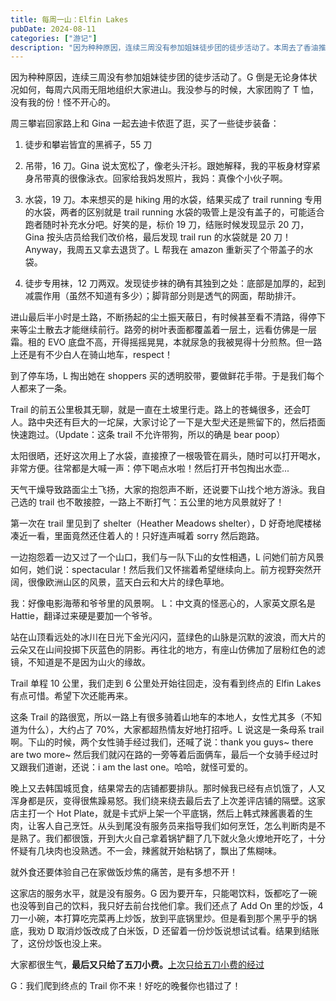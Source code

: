 ```yaml
---
title: 每周一山：Elfin Lakes
pubDate: 2024-08-11
categories: ["游记"]
description: "因为种种原因，连续三周没有参加姐妹徒步团的徒步活动了。本周去了香油推荐的Garibaldi Park里的Elfin Lake，全程20km，可惜因为体力原因没有爬到终点。晚餐依旧是一次踩雷之旅，出门吃饭还要自己炒菜真是造孽啊。"
---
```



因为种种原因，连续三周没有参加姐妹徒步团的徒步活动了。G 倒是无论身体状况如何，每周六风雨无阻地组织大家进山。我没参与的时候，大家团购了 T 恤，没有我的份！怪不开心的。

周三攀岩回家路上和 Gina 一起去迪卡侬逛了逛，买了一些徒步装备：

1. 徒步和攀岩皆宜的黑裤子，55 刀

2. 吊带，16 刀。Gina 说太宽松了，像老头汗衫。跟她解释，我的平板身材穿紧身吊带真的很像泳衣。回家给我妈发照片，我妈：真像个小伙子啊。

3. 水袋，19 刀。本来想买的是 hiking 用的水袋，结果买成了 trail running 专用的水袋，两者的区别就是 trail running 水袋的吸管上是没有盖子的，可能适合跑者随时补充水分吧。好笑的是，标价 19 刀，结账时候发现显示 20 刀，Gina 按头店员给我们改价格，最后发现 trail run 的水袋就是 20 刀！Anyway，我周五又拿去退货了。L 帮我在 amazon 重新买了个带盖子的水袋。

<ImageComponent
  src="https://pub-a55ec74b764445bf87cc8622864a75d4.r2.dev/water-bladder.jpg"
  alt="水袋对比图"
/>

4. 徒步专用袜，12 刀两双。发现徒步袜的确有其独到之处：底部是加厚的，起到减震作用（虽然不知道有多少）；脚背部分则是透气的网面，帮助排汗。

进山最后半小时是土路，不断扬起的尘土振天蔽日，有时候甚至看不清路，得停下来等尘土散去才能继续前行。路旁的树叶表面都覆盖着一层土，远看仿佛是一层霜。租的 EVO 底盘不高，开得摇摇晃晃，本就尿急的我被晃得十分煎熬。但一路上还是有不少白人在骑山地车，respect！

到了停车场，L 掏出她在 shoppers 买的透明胶带，要做鲜花手带。于是我们每个人都来了一条。

<TwoImageRow
  leftSrc="https://pub-a55ec74b764445bf87cc8622864a75d4.r2.dev/flower-wrist.jpg"
  rightSrc="https://pub-a55ec74b764445bf87cc8622864a75d4.r2.dev/flower-wrist2.jpg"
  alt="雏菊姐妹花"
/>

Trail 的前五公里极其无聊，就是一直在土坡里行走。路上的苍蝇很多，还会叮人。路中央还有巨大的一坨屎，大家讨论了一下是大型犬还是熊留下的，然后捂面快速跑过。（Update：这条 trail 不允许带狗，所以的确是 bear poop）

太阳很晒，还好这次用上了水袋，直接撩了一根吸管在肩头，随时可以打开喝水，非常方便。往常都是大喊一声：停下喝点水啦！然后打开书包掏出水壶...

天气干燥导致路面尘土飞扬，大家的抱怨声不断，还说要下山找个地方游泳。我自己选的 trail 也不敢接腔，一路上不断打气：五公里的地方风景就好了！

第一次在 trail 里见到了 shelter（Heather Meadows shelter），D 好奇地爬楼梯凑近一看，里面竟然还住着人的！只好连声喊着 sorry 然后跑路。

<TwoImageRow
  leftSrc="https://pub-a55ec74b764445bf87cc8622864a75d4.r2.dev/garibaldi-remort.jpg"
  rightSrc="https://pub-a55ec74b764445bf87cc8622864a75d4.r2.dev/meadows.jpg"
  alt="过了shelter就可以开始能看到些远方的风景"
/>

一边抱怨着一边又过了一个山口，我们与一队下山的女性相遇，L 问她们前方风景如何，她们说：spectacular！然后我们又怀揣着希望继续向上。前方视野突然开阔，很像欧洲山区的风景，蓝天白云和大片的绿色草地。

我：好像电影海蒂和爷爷里的风景啊。
L：中文真的怪恶心的，人家英文原名是 Hattie，翻译过来硬是要加一个爷爷。

站在山顶看远处的冰川在日光下金光闪闪，蓝绿色的山脉是沉默的波浪，而大片的云朵又在山间投掷下灰蓝色的阴影。再往北的地方，有座山仿佛加了层粉红色的滤镜，不知道是不是因为山火的缘故。

<ImageComponent
  src="https://pub-a55ec74b764445bf87cc8622864a75d4.r2.dev/garibaldi-back.jpg"
  alt="戴着农夫帽的俺"
/>

Trail 单程 10 公里，我们走到 6 公里处开始往回走，没有看到终点的 Elfin Lakes 有点可惜。希望下次还能再来。

<ImageComponent
  src="https://pub-a55ec74b764445bf87cc8622864a75d4.r2.dev/elfin-alltrails.jpg"
  alt="All Trails"
/>

这条 Trail 的路很宽，所以一路上有很多骑着山地车的本地人，女性尤其多（不知道为什么），大约占了 70%，大家都超热情友好地打招呼。L 说这是一条母系 trail 啊。下山的时候，两个女性骑手经过我们，还喊了说：thank you guys~ there are two more~ 然后我们就闪在路的一旁等着后面俩车，最后一个女骑手经过时又跟我们道谢，还说：i am the last one。哈哈，就怪可爱的。

晚上又去韩国城觅食，结果常去的店铺都要排队。那时候我已经有点饥饿了，人又浑身都是灰，变得很焦躁易怒。我们绕来绕去最后去了上次差评店铺的隔壁。这家店主打一个 Hot Plate，就是卡式炉上架一个平底锅，然后上韩式辣酱裹着的生肉，让客人自己烹饪。从头到尾没有服务员来指导我们如何烹饪，怎么判断肉是不是熟了。我们都很饿，开到大火自己拿着锅铲翻了几下就火急火燎地开吃了，十分怀疑有几块肉也没熟透。不一会，辣酱就开始粘锅了，飘出了焦糊味。

就外食还要体验自己在家做饭炒焦的痛苦，是有多想不开！

这家店的服务水平，就是没有服务。G 因为要开车，只能喝饮料，饭都吃了一碗也没等到自己的饮料，我只好去前台找他们拿。我们还点了 Add On 里的炒饭，4 刀一小碗，本打算吃完菜再上炒饭，放到平底锅里炒。但是看到那个黑乎乎的锅底，我劝 D 取消炒饭改成了白米饭，D 还留着一份炒饭说想试试看。结果到结账了，这份炒饭也没上来。

大家都很生气，**最后又只给了五刀小费。**[上次只给五刀小费的经过](https://josiewei2023.github.io/posts/lindeman_lake/)

G：我们爬到终点的 Trail 你不来！好吃的晚餐你也错过了！

<ImageComponent
  src="https://pub-a55ec74b764445bf87cc8622864a75d4.r2.dev/walkinginthemoutains.jpg"
  alt="抱怨着前进的徒步团"
/>
